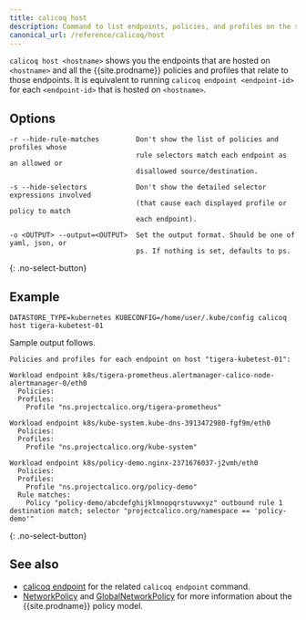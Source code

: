 ```yaml
---
title: calicoq host
description: Command to list endpoints, policies, and profiles on the selected host.
canonical_url: /reference/calicoq/host
---
```


`calicoq host <hostname>` shows you the endpoints that are hosted on
`<hostname>` and all the {{site.prodname}} policies and profiles that relate to those
endpoints.  It is equivalent to running `calicoq endpoint <endpoint-id>` for
each `<endpoint-id>` that is hosted on `<hostname>`.

## Options

```
-r --hide-rule-matches         Don't show the list of policies and profiles whose
                               rule selectors match each endpoint as an allowed or
                               disallowed source/destination.

-s --hide-selectors            Don't show the detailed selector expressions involved
                               (that cause each displayed profile or policy to match
                               each endpoint).

-o <OUTPUT> --output=<OUTPUT>  Set the output format. Should be one of yaml, json, or
                               ps. If nothing is set, defaults to ps.
```
{: .no-select-button}

## Example

```
DATASTORE_TYPE=kubernetes KUBECONFIG=/home/user/.kube/config calicoq host tigera-kubetest-01
```

Sample output follows.

```
Policies and profiles for each endpoint on host "tigera-kubetest-01":

Workload endpoint k8s/tigera-prometheus.alertmanager-calico-node-alertmanager-0/eth0
  Policies:
  Profiles:
    Profile "ns.projectcalico.org/tigera-prometheus"

Workload endpoint k8s/kube-system.kube-dns-3913472980-fgf9m/eth0
  Policies:
  Profiles:
    Profile "ns.projectcalico.org/kube-system"

Workload endpoint k8s/policy-demo.nginx-2371676037-j2vmh/eth0
  Policies:
  Profiles:
    Profile "ns.projectcalico.org/policy-demo"
  Rule matches:
    Policy "policy-demo/abcdefghijklmnopqrstuvwxyz" outbound rule 1 destination match; selector "projectcalico.org/namespace == 'policy-demo'"
```
{: .no-select-button}

## See also

-  [calicoq endpoint]({{site.baseurl}}/reference/calicoq/endpoint) for
   the related `calicoq endpoint` command.
-  [NetworkPolicy]({{site.baseurl}}/reference/resources/networkpolicy) and
   [GlobalNetworkPolicy]({{site.baseurl}}/reference/resources/globalnetworkpolicy)
   for more information about the {{site.prodname}} policy model.

